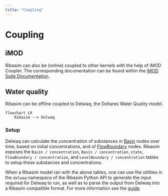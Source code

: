 ```yaml
---
title: "Coupling"
---
```


# Coupling

## iMOD

Ribasim can also be (online) coupled to other kernels with the help of iMOD Coupler. The corresponding documentation can be found within the [iMOD Suite Documentation](https://deltares.github.io/iMOD-Documentation/coupler.html).

## Water quality

Ribasim can be offline coupled to Delwaq, the Deltares Water Quality model.

```mermaid
flowchart LR
    Ribasim --> Delwaq
```

### Setup

Delwaq can calculate the concentration of substances in [Basin](/reference/node/basin.qmd) nodes over time, based on initial concentrations, and of [FlowBoundary](/reference/node/flow-boundary.qmd) nodes. Ribasim exposes the `Basin / concentration`, `Basin / concentration_state`, `FlowBoundary / concentration`, and `LevelBoundary / concentration` tables to setup these substances and concentrations.

When a Ribasim model ran with the above tables, one can use the utilities in the `delwaq` namespace of the Ribasim Python API to generate the input required for Delwaq to run, as well as to parse the output from Delwaq into a Ribasim compatible format. For more information see the [guide](/guide/delwaq.ipynb).
